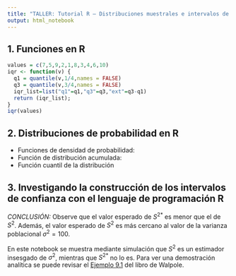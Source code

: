 ```yaml
---
title: "TALLER: Tutorial R – Distribuciones muestrales e intervalos de confianza"
output: html_notebook
---
```


## 1. Funciones en R
```r
values = c(7,5,9,2,1,8,3,4,6,10)
iqr <- function(v) {
  q1 = quantile(v,1/4,names = FALSE)
  q3 = quantile(v,3/4,names = FALSE)
  iqr_list=list("q1"=q1,"q3"=q3,"ext"=q3-q1)
  return (iqr_list);
}
iqr(values)
```

## 2. Distribuciones de probabilidad en R
* Funciones de densidad de probabilidad:
* Función de distribución acumulada:
* Función cuantil de la distribución


## 3. Investigando la construcción de los intervalos de confianza con el lenguaje de programación R
*CONCLUSIÓN: *
Observe que el valor esperado de ${S^2}^*$ es menor que el de $S^2$. Además, el valor esperado de $S^2$ es más cercano al valor de la varianza poblacional $\sigma ^ 2=100$.

En este notebook se muestra mediante simulación que $S^2$ es un estimador insesgado de $\sigma^2$, mientras que ${S^2}^*$ no lo es. Para ver una demostración analítica se puede revisar el [Ejemplo 9.1](http://bibliotecavirtual.uis.edu.co:2168/?il=3375&pg=289) del libro de Walpole.